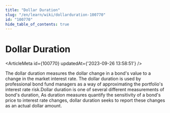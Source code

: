 ```yaml
---
title: "Dollar Duration"
slug: "/en/learn/wiki/dollarduration-100770"
id: "100770"
hide_table_of_contents: true
---
```



# Dollar Duration

<ArticleMeta id={100770} updatedAt={'2023-09-26 13:58:51'} />
<div className='border-solid border-b border-t-0 my-4 border-[var(--ifm-color-gray-300)]' />

The dollar duration measures the dollar change in a bond's value to a change in the market interest rate. The dollar duration is used by professional bond fund managers as a way of approximating the portfolio's interest rate risk.Dollar duration is one of several different measurements of bond's duration, As duration measures quantify the sensitivity of a bond's price to interest rate changes, dollar duration seeks to report these changes as an actual dollar amount.
